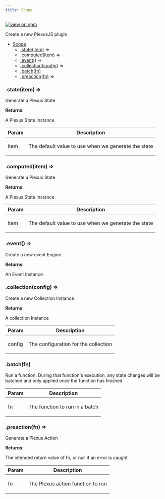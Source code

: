 ```yaml
---
title: Scope
---
```


[![view on npm](http://img.shields.io/npm/v/@plexusjs/core.svg)](https://www.npmjs.org/package/@plexusjs/core)

Create a new PlexusJS plugin

- [Scope](#Scope)
  - [.state(item)](#Scope+state) ⇒
  - [.computed(item)](#Scope+computed) ⇒
  - [.event()](#Scope+event) ⇒
  - [.collection(config)](#Scope+collection) ⇒
  - [.batch(fn)](#Scope+batch)
  - [.preaction(fn)](#Scope+preaction) ⇒

<a name='Scope+state'></a>

### .state(item) ⇒

<p>Generate a Plexus State</p>

**Returns**: <p>A Plexus State Instance</p>

| Param | Description                                                |
| ----- | ---------------------------------------------------------- |
| item  | <p>The default value to use when we generate the state</p> |

<a name='Scope+computed'></a>

### .computed(item) ⇒

<p>Generate a Plexus State</p>

**Returns**: <p>A Plexus State Instance</p>

| Param | Description                                                |
| ----- | ---------------------------------------------------------- |
| item  | <p>The default value to use when we generate the state</p> |

<a name='Scope+event'></a>

### .event() ⇒

<p>Create a new event Engine</p>

**Returns**: <p>An Event Instance</p>

<a name='Scope+collection'></a>

### .collection(config) ⇒

<p>Create a new Collection Instance</p>

**Returns**: <p>A collection Instance</p>

| Param  | Description                                 |
| ------ | ------------------------------------------- |
| config | <p>The configuration for the collection</p> |

<a name='Scope+batch'></a>

### .batch(fn)

<p>
	Run a function. During that function's execution, any state changes will be
	batched and only applied once the function has finished.
</p>

| Param | Description                           |
| ----- | ------------------------------------- |
| fn    | <p>The function to run in a batch</p> |

<a name='Scope+preaction'></a>

### .preaction(fn) ⇒

<p>Generate a Plexus Action</p>

**Returns**: <p>The intended return value of fn, or null if an error is caught</p>

| Param | Description                              |
| ----- | ---------------------------------------- |
| fn    | <p>The Plexus action function to run</p> |
